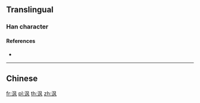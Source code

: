{{also|渢}}
==Translingual==

===Han character===
{{Han char|rn=85|rad=水|as=04|sn=7|four=|canj=EHNK|ids=⿰氵风}}

====References====
* {{Han ref|kx=0612.121|hdz=31570.040|uh=6CA8|ud=27816}}

----

==Chinese==
{{zh-see|渢}}

[[fr:沨]]
[[pl:沨]]
[[th:沨]]
[[zh:沨]]